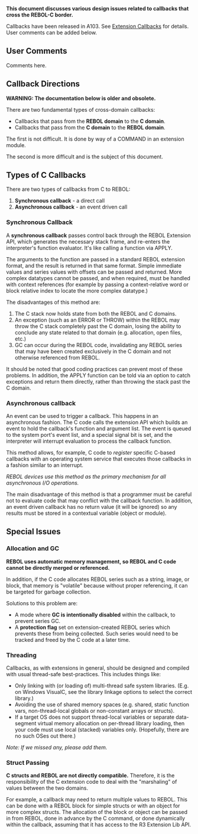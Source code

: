 '''This document discusses various design issues related to callbacks that cross the REBOL-C border.'''

Callbacks have been released in A103. See [http://www.rebol.com/r3/docs/concepts/extensions-callbacks.html Extension Callbacks] for details. User comments can be added below.

==User Comments==

Comments here.


==Callback Directions==

'''WARNING: The documentation below is older and obsolete.'''

There are two fundamental types of cross-domain callbacks:

*Callbacks that pass from the '''REBOL domain''' to the '''C domain'''.
*Callbacks that pass from the '''C domain''' to the '''REBOL domain'''.

The first is not difficult. It is done by way of a COMMAND in an extension module.

The second is more difficult and is the subject of this document.

==Types of C Callbacks==

There are two types of callbacks from C to REBOL:

#'''Synchronous callback''' - a direct call
#'''Asynchronous callback''' - an event driven call

===Synchronous Callback===

A '''synchronous callback''' passes control back through the REBOL Extension API, which generates the necessary stack frame, and re-enters the interpreter's function evaluator. It's like calling a function via APPLY.

The arguments to the function are passed in a standard REBOL extension format, and the result is returned in that same format. Simple immediate values and series values with offsets can be passed and returned. More complex datatypes cannot be passed, and when required, must be handled with context references (for example by passing a context-relative word or block relative index to locate the more complex datatype.)

The disadvantages of this method are:

#The C stack now holds state from both the REBOL and C domains.
#An exception (such as an ERROR or THROW) within the REBOL may throw the C stack completely past the C domain, losing the ability to conclude any state related to that domain (e.g. allocation, open files, etc.)
#GC can occur during the REBOL code, invalidating any REBOL series that may have been created exclusively in the C domain and not otherwise referenced from REBOL.

It should be noted that good coding practices can prevent most of these problems. In addition, the
APPLY function can be told via an option to catch exceptions and return them directly, rather than throwing the stack past the C domain.

===Asynchronous callback===

An event can be used to trigger a callback. This happens in an asynchronous fashion. The C code calls the extension API which builds an event to hold the callback's function and argument list. The event is queued to the system port's event list, and a special signal bit is set, and the interpreter will interrupt evaluation to process the callback function.

This method allows, for example, C code to ''register'' specific C-based callbacks with an operating system service that executes those callbacks in a fashion similar to an interrupt.

''REBOL devices use this method as the primary mechanism for all asynchronous I/O operations.''

The main disadvantage of this method is that a programmer must be careful not to evaluate code that may conflict with the callback function. In addition, an event driven callback has no return value (it will be ignored) so any results must be stored in a contextual variable (object or module).

==Special Issues==

===Allocation and GC===

'''REBOL uses automatic memory management, so REBOL and C code cannot be directly merged or referenced.'''

In addition, if the C code allocates REBOL series such as a string, image, or block, that memory is &quot;volatile&quot; because without proper referencing, it can be targeted for garbage collection.

Solutions to this problem are:

*A mode where '''GC is intentionally disabled''' within the callback, to prevent series GC.
*A '''protection flag''' set on extension-created REBOL series which prevents these from being collected. Such series would need to be tracked and freed by the C code at a later time.

===Threading===

Callbacks, as with extensions in general, should be designed and compiled with usual thread-safe best-practices. This includes things like:

*Only linking with (or loading of) multi-thread safe system libraries. (E.g. on Windows VisualC, see the library linkage options to select the correct library.)
*Avoiding the use of shared memory spaces (e.g. shared, static function vars, non-thread-local globals or non-constant arrays or structs).
*If a target OS does not support thread-local variables or separate data-segment virtual memory allocation on per-thread library loading, then your code must use local (stacked) variables only. (Hopefully, there are no such OSes out there.)

''Note: If we missed any, please add them.''

===Struct Passing===

'''C structs and REBOL are not directly compatible.''' Therefore, it is the responsibility of the C extension code to deal with the &quot;marshaling&quot; of values between the two domains.

For example, a callback may need to return multiple values to REBOL. This can be done with a REBOL block for simple structs or with an object for more complex structs. The allocation of the block or object can be passed in from REBOL, done in advance by the C command, or done dynamically within the callback, assuming that it has access to the R3 Extension Lib API.